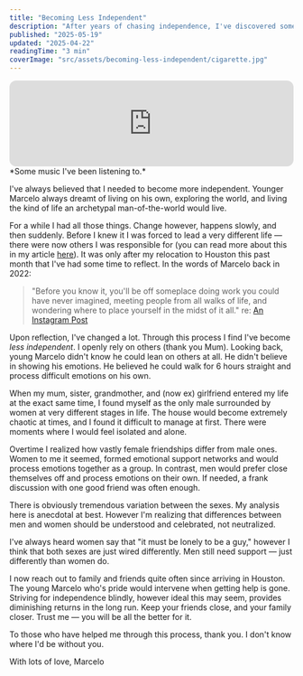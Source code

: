 ```yaml
---
title: "Becoming Less Independent"
description: "After years of chasing independence, I've discovered something beautiful about relying on others — here's what changed when I stopped trying to do everything alone."
published: "2025-05-19"
updated: "2025-04-22"
readingTime: "3 min"
coverImage: "src/assets/becoming-less-independent/cigarette.jpg"
---
```



<Aside translateY={0}>
<iframe style="border-radius:12px" src="https://open.spotify.com/embed/track/4MLZUtTBE5eTu7Gv54pPZn?utm_source=generator" width="100%" height="152" frameBorder="0" allowfullscreen="" allow="autoplay; clipboard-write; encrypted-media; fullscreen; picture-in-picture" loading="lazy"></iframe>
*Some music I've been listening to.*
</Aside>

I've always believed that I needed to become more independent. Younger Marcelo always dreamt of living on his own, exploring the world, and living the kind of life an archetypal man-of-the-world would live.

For a while I had all those things. Change however, happens slowly, and then suddenly. Before I knew it I was forced to lead a very different life — there were now others I was responsible for (you can read more about this in my article [here](https://writing.marcelo.app/p/openness-and-relationships)). It was only after my relocation to Houston this past month that I've had some time to reflect. In the words of Marcelo back in 2022:

>"Before you know it, you'll be off someplace doing work you could have never imagined, meeting people from all walks of life, and wondering where to place yourself in the midst of it all."
>re: <a href="https://www.instagram.com/p/CbJFLf6M38g/?utm_source=ig_web_copy_link&igsh=MzRlODBiNWFlZA==">An Instagram Post</a>

Upon reflection, I've changed a lot. Through this process I find I've become *less independent*. I openly rely on others (thank you Mum). Looking back, young Marcelo didn't know he could lean on others at all. He didn't believe in showing his emotions. He believed he could walk for 6 hours straight and process difficult emotions on his own.

When my mum, sister, grandmother, and (now ex) girlfriend entered my life at the exact same time, I found myself as the only male surrounded by women at very different stages in life. The house would become extremely chaotic at times, and I found it difficult to manage at first. There were moments where I would feel isolated and alone.

Overtime I realized how vastly female friendships differ from male ones. Women to me it seemed, formed emotional support networks and would process emotions together as a group. In contrast, men would prefer close themselves off and process emotions on their own. If needed, a frank discussion with one good friend was often enough.

<Aside>
There is obviously tremendous variation between the sexes. My analysis here is anecdotal at best. However I'm realizing that differences between men and women should be understood and celebrated, not neutralized.
</Aside>

I've always heard women say that "it must be lonely to be a guy," however I think that both sexes are just wired differently. Men still need support — just differently than women do.

I now reach out to family and friends quite often since arriving in Houston. The young Marcelo who's pride would intervene when getting help is gone. Striving for independence blindly, however ideal this may seem, provides diminishing returns in the long run. Keep your friends close, and your family closer. Trust me — you will be all the better for it.

To those who have helped me through this process, thank you. I don't know where I'd be without you.

With lots of love, Marcelo
